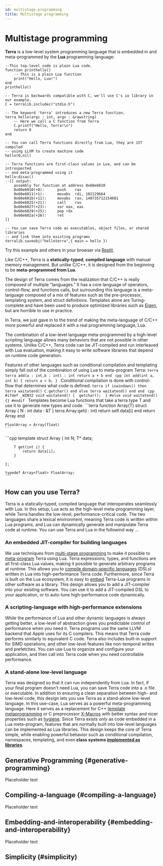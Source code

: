 ```yaml
---
id: multistage-programming
title: Multistage programming
---
```




# Multistage programming
__Terra__ is a low-level system programming language that is embedded in and meta-programmed by the __Lua__ programming language:
```terra
--This top-level code is plain Lua code.
function printhello()
    -- This is a plain Lua function
    print("Hello, Lua!")
end
printhello()

-- Terra is backwards compatible with C, we'll use C's io library in our example.
C = terralib.includec("stdio.h")

-- The keyword 'terra' introduces a new Terra function.
terra hello(argc : int, argv : &rawstring)
    -- Here we call a C function from Terra
    C.printf("Hello, Terra!\n")
    return 0
end

-- You can call Terra functions directly from Lua, they are JIT compiled 
-- using LLVM to create machine code
hello(0,nil)

-- Terra functions are first-class values in Lua, and can be introspected 
-- and meta-programmed using it
hello:disas()
--[[ output:
    assembly for function at address 0x60e6010
    0x60e6010(+0):		push	rax
    0x60e6011(+1):		movabs	rdi, 102129664
    0x60e601b(+11):		movabs	rax, 140735712154681
    0x60e6025(+21):		call	rax
    0x60e6027(+23):		xor	eax, eax
    0x60e6029(+25):		pop	rdx
    0x60e602a(+26):		ret
]]

-- You can save Terra code as executables, object files, or shared libraries 
-- and link them into existing programs
terralib.saveobj("helloterra",{ main = hello })
```
Try this example and others in your browser via [Replit](https://replit.com/@terralang/terra).

Like C/C++, Terra is a  **statically-typed**, **compiled language** with manual memory management. 
But unlike C/C++, it is designed from the beginning to be **meta-programmed from Lua**. 

The design of Terra comes from the realization that C/C++ is really composed of multiple "languages." It has a core language of operators, control-flow, and functions calls, but surrounding this language is a meta-language composed of a mix of features such as the pre-processor, templating system, and struct definitions. Templates alone are Turing-complete and have been used to produce optimized libraries such as [Eigen](http://eigen.tuxfamily.org/index.php?title=Main_Page), but are horrible to use in practice. 

In Terra, we just gave in to the trend of making the meta-language of C/C++ more powerful and replaced it with a real programming language, Lua. 

The combination of a low-level language meta-programmed by a high-level scripting language allows many behaviors that are not possible in other systems. Unlike C/C++, Terra code can be JIT-compiled and run interleaved with Lua evaluation, making it easy to write software libraries that depend on runtime code generation. 

Features of other languages such as conditional compilation and templating simply fall out of the combination of using Lua to meta-program Terra:
<CodeColumns>
  <CodeColumn title="Terra">
    ```terra
    terra add(a : int,b : int) : int
        return a + b
    end
    ```
  </CodeColumn> 
  <CodeColumn title="C++"> 
    ```cpp
    int add(int a, int b) {
        return a + b;
    }
    ``` 
  </CodeColumn> 
</CodeColumns>
Conditional compilation is done with control-flow that determines what code is defined.
<CodeColumns>
  <CodeColumn>
    ```terra
    if iswindows() then
        terra waitatend()
            C.getchar()
        end
    else
        terra waitatend() end
    end
    ```
  </CodeColumn> 
  <CodeColumn> 
    ```cpp
    #ifdef _WIN32
        void waitatend() { 
            getchar(); 
        }
    #else
        void waitatend() {}
    #endif
    ``` 
  </CodeColumn> 
</CodeColumns>
Templates become Lua functions that take a terra type T and use it to generate new types and code.
<CodeColumns>
  <CodeColumn>
    ```terra
    function Array(T)
        struct Array {
            N : int
            data : &T
        }
        terra Array:get(i : int)
            return self.data[i]
        end
        return Array
    end

    FloatArray = Array(float)
    ```
  </CodeColumn> 
  <CodeColumn> 
    ```cpp
    template<class T>
    struct Array {
        int N;
        T* data;

        T get(int i) {
            return data[i];
        }

    };
    
    typedef Array<float> FloatArray;
    ``` 
  </CodeColumn> 
</CodeColumns>

## How can you use Terra?
Terra is a statically-typed, compiled language that interoperates seamlessly with Lua. In this setup, Lua acts as the high-level meta-programming layer, while Terra handles the low-level, performance-critical code. The two languages share a lexical environment, meaning Terra code is written within Lua programs, and Lua can dynamically generate and manipulate Terra code at runtime. You can use Terra and Lua in the followind way ...

### An embedded JIT-compiler for building languages
We use techniques from [multi-stage programming](https://en.wikipedia.org/wiki/Multi-stage_programming) to make it possible to  [meta-program](#generative-programming) Terra using Lua.  Terra expressions, types, and functions are all first-class Lua values, making it possible to generate arbitrary programs at runtime. This allows you to [compile domain-specific languages](#compiling-a-language) (DSLs) written in Lua into high-performance Terra code. Furthermore, since Terra is built on the Lua ecosystem, it is easy to [embed](#embedding-and-interoperability) Terra-Lua programs in other software as a library. This design allows you to add a JIT-compiler into your existing software. You can use it to add a JIT-compiled DSL to your application, or to auto-tune high-performance code dynamically.

### A scripting-language with high-performance extensions 
While the performance of Lua and other dynamic languages is always getting better, a low-level of abstraction gives you predictable control of performance when you need it. Terra programs use the same LLVM backend that Apple uses for its C compilers. This means that Terra code performs similarly to equivalent C code. Terra also includes built-in support for SIMD operations, and other low-level features like non-temporal writes and prefetches. You can use Lua to organize and configure your application, and then call into Terra code when you need controllable performance.

### A stand-alone low-level language 
Terra was designed so that it can run independently from Lua. In fact, if your final program doesn't need Lua, you can save Terra code into a .o file or executable. In addition to ensuring a clean separation between high- and low-level code, this design lets you use Terra as a stand-alone low-level language. In this use-case, Lua serves as a powerful meta-programming language.  Here it serves as a replacement for C++ [template metaprogramming](https://en.wikipedia.org/wiki/Template_metaprogramming) or C preprocessor [X-Macros](https://en.wikipedia.org/wiki/X_macro) with better syntax and nicer properties such as [hygiene](https://en.wikipedia.org/wiki/Hygienic_macro). Since Terra exists *only* as code embedded in a Lua meta-program, features that are normally built into low-level languages can be implemented as Lua libraries. This design keeps the core of Terra simple, while enabling powerful behavior such as conditional compilation, namespaces, templating, and even **class systems** **[implemented as libraries](#simplicity)**.


## Generative Programming {#generative-programming}
Placeholder text

## Compiling-a-language {#compiling-a-language}
Placeholder text

## Embedding-and-interoperability {#embedding-and-interoperability}
Placeholder text

## Simplicity (#simplicity)